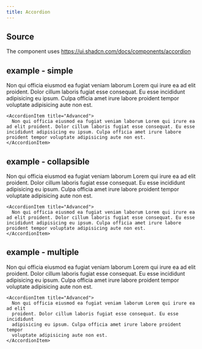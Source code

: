 ```yaml
---
title: Accordion
---
```



## Source

The component uses https://ui.shadcn.com/docs/components/accordion

## example - simple

<Preview>
 <Accordion>
    <AccordionItem title="Basic">
      Non qui officia eiusmod ea fugiat veniam laborum Lorem qui irure ea ad elit proident. Dolor cillum laboris fugiat esse consequat. Eu esse incididunt adipisicing eu ipsum. Culpa officia amet irure labore proident tempor voluptate adipisicing aute non est.
    </AccordionItem>

    <AccordionItem title="Advanced">
      Non qui officia eiusmod ea fugiat veniam laborum Lorem qui irure ea ad elit proident. Dolor cillum laboris fugiat esse consequat. Eu esse incididunt adipisicing eu ipsum. Culpa officia amet irure labore proident tempor voluptate adipisicing aute non est.
    </AccordionItem>

   </Accordion>
</Preview>

## example - collapsible

<Preview>
  <Accordion collapsible>
    <AccordionItem title="Basic">
      Non qui officia eiusmod ea fugiat veniam laborum Lorem qui irure ea ad elit proident. Dolor cillum laboris fugiat esse consequat. Eu esse incididunt adipisicing eu ipsum. Culpa officia amet irure labore proident tempor voluptate adipisicing aute non est.
    </AccordionItem>

    <AccordionItem title="Advanced">
      Non qui officia eiusmod ea fugiat veniam laborum Lorem qui irure ea ad elit proident. Dolor cillum laboris fugiat esse consequat. Eu esse incididunt adipisicing eu ipsum. Culpa officia amet irure labore proident tempor voluptate adipisicing aute non est.
    </AccordionItem>

   </Accordion>
</Preview>

## example - multiple

<Preview>
  <Accordion type="multiple">
    <AccordionItem title="Basic">
      Non qui officia eiusmod ea fugiat veniam laborum Lorem qui irure ea ad elit proident. Dolor cillum laboris fugiat esse consequat. Eu esse incididunt adipisicing eu ipsum. Culpa officia amet irure labore proident tempor voluptate adipisicing aute non est.
    </AccordionItem>

    <AccordionItem title="Advanced">
      Non qui officia eiusmod ea fugiat veniam laborum Lorem qui irure ea ad elit
      proident. Dolor cillum laboris fugiat esse consequat. Eu esse incididunt
      adipisicing eu ipsum. Culpa officia amet irure labore proident tempor
      voluptate adipisicing aute non est.
    </AccordionItem>

  </Accordion>
</Preview>
